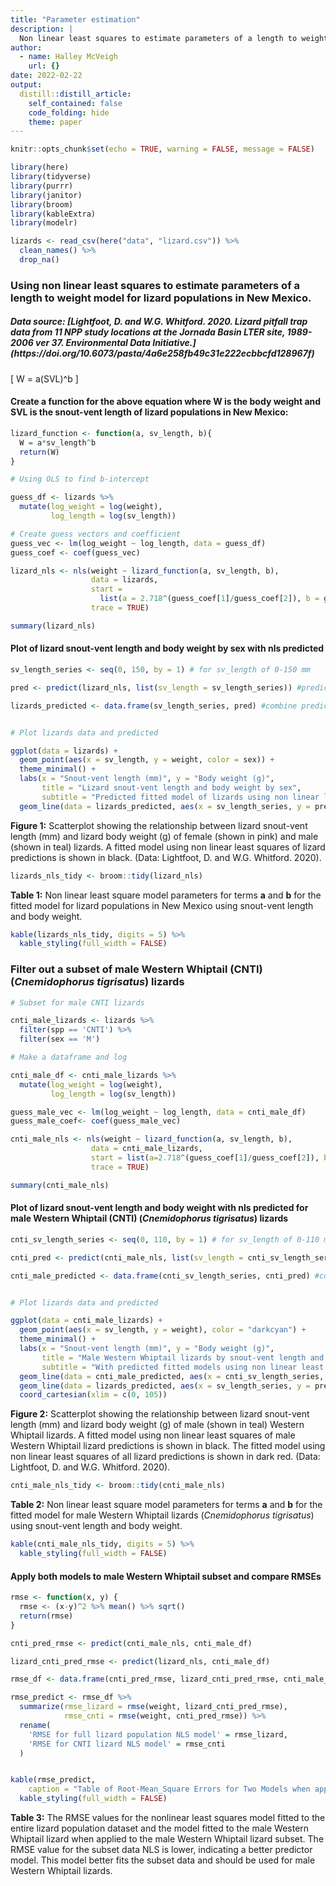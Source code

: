 ```yaml
---
title: "Parameter estimation"
description: |
  Non linear least squares to estimate parameters of a length to weight model for lizard populations in New Mexico
author:
  - name: Halley McVeigh
    url: {}
date: 2022-02-22
output:
  distill::distill_article:
    self_contained: false
    code_folding: hide
    theme: paper
---
```


```r
knitr::opts_chunk$set(echo = TRUE, warning = FALSE, message = FALSE)

library(here)
library(tidyverse)
library(purrr)
library(janitor)
library(broom)
library(kableExtra)
library(modelr)
```

```r
lizards <- read_csv(here("data", "lizard.csv")) %>% 
  clean_names() %>% 
  drop_na()
```

### Using non linear least squares to estimate parameters of a length to weight model for lizard populations in New Mexico.

##### **Data source:** [Lightfoot, D. and W.G. Whitford. 2020. Lizard pitfall trap data from 11 NPP study locations at the Jornada Basin LTER site, 1989-2006 ver 37. Environmental Data Initiative.] (https://doi.org/10.6073/pasta/4a6e258fb49c31e222ecbbcfd128967f)



\[
W = a(SVL)^b
\]


#### Create a function for the above equation where W is the body weight and SVL is the snout-vent length of lizard populations in New Mexico:
```r
lizard_function <- function(a, sv_length, b){
  W = a*sv_length^b
  return(W)
}

```

```r
# Using OLS to find b-intercept

guess_df <- lizards %>% 
  mutate(log_weight = log(weight),
         log_length = log(sv_length))

# Create guess vectors and coefficient
guess_vec <- lm(log_weight ~ log_length, data = guess_df)
guess_coef <- coef(guess_vec)

lizard_nls <- nls(weight ~ lizard_function(a, sv_length, b),
                  data = lizards,
                  start =
                    list(a = 2.718^(guess_coef[1]/guess_coef[2]), b = guess_coef[2]),
                  trace = TRUE)

summary(lizard_nls)
```

#### Plot of lizard snout-vent length and body weight by sex with nls predicted
```r

sv_length_series <- seq(0, 150, by = 1) # for sv_length of 0-150 mm

pred <- predict(lizard_nls, list(sv_length = sv_length_series)) #predictions with model

lizards_predicted <- data.frame(sv_length_series, pred) #combine predicted and series into data frame


# Plot lizards data and predicted

ggplot(data = lizards) +
  geom_point(aes(x = sv_length, y = weight, color = sex)) +
  theme_minimal() +
  labs(x = "Snout-vent length (mm)", y = "Body weight (g)",
       title = "Lizard snout-vent length and body weight by sex",
       subtitle = "Predicted fitted model of lizards using non linear least squares shown in black") +
  geom_line(data = lizards_predicted, aes(x = sv_length_series, y = pred))
```


**Figure 1:** Scatterplot showing the relationship between lizard snout-vent length (mm) and lizard body weight (g) of female (shown in pink) and male (shown in teal) lizards. A fitted model using non linear least squares of lizard predictions is shown in black. (Data: Lightfoot, D. and W.G. Whitford. 2020).



```r
lizards_nls_tidy <- broom::tidy(lizard_nls)
```


**Table 1:** Non linear least square model parameters for terms **a** and **b** for the fitted model for lizard populations in New Mexico using snout-vent length and body weight.
```r
kable(lizards_nls_tidy, digits = 5) %>% 
  kable_styling(full_width = FALSE)
```




### Filter out a subset of male Western Whiptail (CNTI) (*Cnemidophorus tigrisatus*) lizards
```r
# Subset for male CNTI lizards

cnti_male_lizards <- lizards %>% 
  filter(spp == 'CNTI') %>% 
  filter(sex == 'M')
```

```r
# Make a dataframe and log 

cnti_male_df <- cnti_male_lizards %>%
  mutate(log_weight = log(weight),
         log_length = log(sv_length))

guess_male_vec <- lm(log_weight ~ log_length, data = cnti_male_df)
guess_male_coef<- coef(guess_male_vec)

cnti_male_nls <- nls(weight ~ lizard_function(a, sv_length, b),
                  data = cnti_male_lizards,
                  start = list(a=2.718^(guess_coef[1]/guess_coef[2]), b=guess_coef[2]),
                  trace = TRUE)

summary(cnti_male_nls)

```



#### Plot of lizard snout-vent length and body weight with nls predicted for male Western Whiptail (CNTI) (*Cnemidophorus tigrisatus*) lizards

```r

cnti_sv_length_series <- seq(0, 110, by = 1) # for sv_length of 0-110 mm

cnti_pred <- predict(cnti_male_nls, list(sv_length = cnti_sv_length_series)) #predictions with model

cnti_male_predicted <- data.frame(cnti_sv_length_series, cnti_pred) #combine predicted and series into data frame


# Plot lizards data and predicted

ggplot(data = cnti_male_lizards) +
  geom_point(aes(x = sv_length, y = weight), color = "darkcyan") +
  theme_minimal() +
  labs(x = "Snout-vent length (mm)", y = "Body weight (g)",
       title = "Male Western Whiptail lizards by snout-vent length and body weight",
       subtitle = "With predicted fitted models using non linear least squares") +
  geom_line(data = cnti_male_predicted, aes(x = cnti_sv_length_series, y = cnti_pred)) +
  geom_line(data = lizards_predicted, aes(x = sv_length_series, y = pred), color = "darkred") +
  coord_cartesian(xlim = c(0, 105))
```

**Figure 2:** Scatterplot showing the relationship between lizard snout-vent length (mm) and lizard body weight (g) of male (shown in teal) Western Whiptail lizards. A fitted model using non linear least squares of male Western Whiptail lizard predictions is shown in black. The fitted model using non linear least squares of all lizard predictions is shown in dark red. (Data: Lightfoot, D. and W.G. Whitford. 2020).



```r
cnti_male_nls_tidy <- broom::tidy(cnti_male_nls)
```

**Table 2:** Non linear least square model parameters for terms **a** and **b** for the fitted model for male Western Whiptail lizards (*Cnemidophorus tigrisatus*) using snout-vent length and body weight.

```r
kable(cnti_male_nls_tidy, digits = 5) %>% 
  kable_styling(full_width = FALSE)
```


#### Apply both models to male Western Whiptail subset and compare RMSEs

```r
rmse <- function(x, y) {
  rmse <- (x-y)^2 %>% mean() %>% sqrt()
  return(rmse)
}

cnti_pred_rmse <- predict(cnti_male_nls, cnti_male_df)

lizard_cnti_pred_rmse <- predict(lizard_nls, cnti_male_df)

rmse_df <- data.frame(cnti_pred_rmse, lizard_cnti_pred_rmse, cnti_male_lizards)

rmse_predict <- rmse_df %>% 
  summarize(rmse_lizard = rmse(weight, lizard_cnti_pred_rmse),
            rmse_cnti = rmse(weight, cnti_pred_rmse)) %>% 
  rename(
    'RMSE for full lizard population NLS model' = rmse_lizard,
    'RMSE for CNTI lizard NLS model' = rmse_cnti
  )


kable(rmse_predict,
    caption = "Table of Root-Mean_Square Errors for Two Models when applied to male Western Whiptail lizard subset", digits = 2) %>% 
  kable_styling(full_width = FALSE)

```

**Table 3:** The RMSE values for the nonlinear least squares model fitted to the entire lizard population dataset and the model fitted to the male Western Whiptail lizard when applied to the male Western Whiptail lizard subset. The RMSE value for the subset data NLS is lower, indicating a better predictor model. This model better fits the subset data and should be used for male Western Whiptail lizards.










